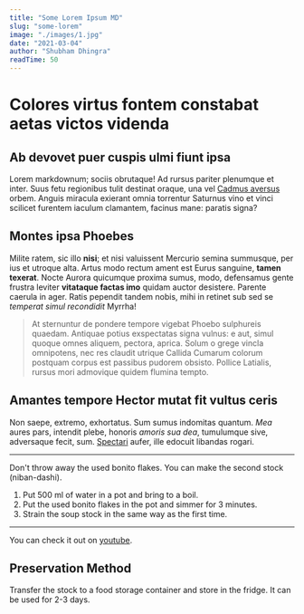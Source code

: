 ```yaml
---
title: "Some Lorem Ipsum MD"
slug: "some-lorem"
image: "./images/1.jpg"
date: "2021-03-04"
author: "Shubham Dhingra"
readTime: 50
---
```


# Colores virtus fontem constabat aetas victos videnda

## Ab devovet puer cuspis ulmi fiunt ipsa

Lorem markdownum; sociis obrutaque! Ad rursus pariter plenumque et inter. Suus
fetu regionibus tulit destinat oraque, una vel [Cadmus
aversus](http://in.io/videre-misso) orbem. Anguis miracula exierant omnia
torrentur Saturnus vino et vinci scilicet furentem iaculum clamantem, facinus
mane: paratis signa?

## Montes ipsa Phoebes

Milite ratem, sic illo **nisi**; et nisi valuissent Mercurio semina summusque,
per ius et utroque alta. Artus modo rectum ament est Eurus sanguine, **tamen
texerat**. Nocte Aurora quicumque proxima sumus, modo, defensamus gente frustra
leviter **vitataque factas imo** quidam auctor desistere. Parente caerula in
ager. Ratis pependit tandem nobis, mihi in retinet sub sed se _temperat simul
recondidit_ Myrrha!

> At sternuntur de pondere tempore vigebat Phoebo sulphureis quaedam. Antiquae
> potius exspectatas signa vulnus: e aut, simul quoque omnes aliquem, pectora,
> aprica. Solum o grege vincla omnipotens, nec res claudit utrique Callida
> Cumarum colorum postquam corpus est passibus pudorem obsisto. Pollice
> Latialis, rursus mori admovique quidem flumina tempto.

## Amantes tempore Hector mutat fit vultus ceris

Non saepe, extremo, exhortatus. Sum sumus indomitas quantum. _Mea_ aures pars,
intendit plebe, honoris _amoris sua dea_, tumulumque sive, adversaque fecit,
sum. [Spectari](http://fata-tecta.net/illetempore.html) aufer, ille edocuit
libandas rogari.

---

Don't throw away the used bonito flakes. You can make the second stock (niban-dashi).

1. Put 500 ml of water in a pot and bring to a boil.
2. Put the used bonito flakes in the pot and simmer for 3 minutes.
3. Strain the soup stock in the same way as the first time.

---

You can check it out on [youtube](https://youtu.be/6Lxdp1R40EY).

## Preservation Method

Transfer the stock to a food storage container and store in the fridge. It can be used for 2-3 days.
